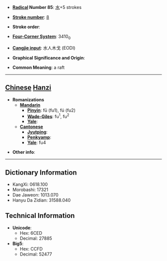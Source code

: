 * '''[[Wiktionary:Chinese radical index| Radical]] Number 85''': [[Wiktionary:Chinese radical index 水|水]]+5 strokes

* '''[[Wiktionary:Chinese total strokes index|Stroke number]]''': [[Wiktionary:Chinese total strokes index 8|8]]

* '''Stroke order''': 

* '''[[Wiktionary:Chinese four corner index|Four-Corner System]]''': 3410<sub>0</sub>

* '''[[Wiktionary:Chinese Cangjie index|Cangjie input]]''': 水人木戈 (EODI)

* '''Graphical Significance and Origin''': 

* '''Common Meaning''': a raft

----

== [[Chinese]] [[Hanzi]] ==

* '''Romanizations'''
** '''[[Mandarin]]'''
*** '''[[Pinyin]]''': fū (fu1), fú (fu2)
*** '''[[Wade-Giles]]''': fu<sup>1</sup>, fu<sup>2</sup>
*** '''[[Yale]]''': 
** '''[[Cantonese]]'''
*** '''[[Jyutping]]''':
*** '''[[Penkyamp]]''': 
*** '''[[Yale]]''': fu4

* '''Other info''': 

----

== Dictionary Information ==

* KangXi: 0618.100
* Morobashi: 17321
* Dae Jaweon: 1013.070
* Hanyu Da Zidian: 31588.040

== Technical Information ==

* '''Unicode''':
** Hex: 6CED
** Decimal: 27885
* '''Big5''':
** Hex: CCFD
** Decimal: 52477